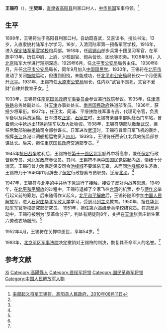 {{Onesource|time=2019-12-19T09:45:10+00:00}}
'''王锡符'''（{{bd|1898年||1952年|4月}}），[[表字|字]]'''契章'''，[[直隶省|直隶省]][[高阳县|高阳县]]利家口村人，[[中华民国|中华民国]]军事将领。<ref name=gyzf>[http://www.gaoyang.gov.cn/RXZZDetail.aspx?id=68 率部起义将军王锡符，高阳县人民政府，2010年08月11日]{{dead link|date=2018年3月 |bot=InternetArchiveBot |fix-attempted=yes }}</ref>

==生平==
1898年，王锡符生于高阳县利家口村。自幼既喜武，又喜读书，擅长书法。13岁，入直隶姚村陆军小学学习。16岁，入清河陆军第一预备军官学校。1916年，进入[[保定陆军军官学校|保定陆军军官学校]]炮兵部。1918年，任[[阎锡山|阎锡山]]部步兵第十团见习军官，在军旅中13年，历任中尉、上尉、少校副官、炮兵营长、团长等职务。1928年5月，入[[北京|北京]]陆军大学进行短期深造。1929年6月，任[[北平市公安局|北平市公安局]]局务主任。 1930年8月，升任[[北平市公安局|北平市公安局]]局长，同年9月加入[[中国国民党|中国国民党]]。1930年，王锡符在[[北平市|北平市]]发动了关闭[[妓院|妓院]]运动，但遭到阻挠，未能成功，任[[北平市公安局|北平市公安局]]局长仅一个月便离开[[北平|北平]]。1931年，王锡符任[[太原市公安局|太原市公安局]]局长，任内以“武官不畏死，文官不爱财”自律并教育子女。<ref name=gyzf/>

1933年，王锡符任[[南京|南京]][[国民政府军事委员会|国民政府军事委员会]]参议兼[[行政院|行政院]]参议。1935年，任[[津浦铁路|津浦铁路]]总务处副处长、驻[[天津|天津]]办事处处长、[[南京国民政府|南京国民政府]]铁道部专员。1936年，获授少将军衔。1937年，任正太、同浦、平绥铁路线军事专员，代理司令官，负责军备以及兵员运输。日军进攻[[正定|正定]]、[[石家庄|石家庄]]时，王锡符亲自率部队赴石门车站，冒着炮火中抢运出11辆运输车以及大批物资。1938年，王锡符随部队撤至[[武汉|武汉]]，担任后勤部船舶运输司令部参谋长。日军进攻[[武汉|武汉]]时，王锡符冒着日军飞机的轰炸，指挥[[长江|长江]]各港口调船抢运物资入[[四川|四川]]。1939年，王锡符任西安江北兵站统监部参谋处长。后来，担任[[重庆国民政府|重庆国民政府]]交通部专员。<ref name=gyzf/>

1945年[[抗日战争|抗日战争]]胜利后，王锡符任[[抗日战争第十一战区|第十一战区]][[北平|北平]]额外中将高参，兼任[[保定|保定]]行政督察专员，[[河北省政府|河北省政府]]参议员。其间，王锡符不满[[中国国民党|中国国民党]]挑起内战，情绪十分消沉。王锡符曾力劝保定保安司令[[池峰城|池峰城]]不要滥杀无辜，从而同[[池峰城|池峰城]]发生矛盾，王锡符乃于1946年11月辞去了[[保定|保定]]行政督察专员职务，迁居[[北平|北平]]。<ref name=gyzf/>

1947年，王锡符与[[北平|北平]]的中共地下党进行了接触，接受了反对内战等思想。1949年，在[[北平和平解放|北平和平解放]]的过程中，王锡符退掉了全家飞往[[台湾|台湾]]的机票，参与[[傅作义|傅作义]]举行起义前的筹划，后来随傅作义起义。[[北平和平解放|北平和平解放]]后，王锡符随即参加[[中国人民解放军|中国人民解放军]]，进入[[石家庄|石家庄]][[华北军政大学|华北军政大学]]学习，受到[[马列主义|马列主义]]教育。1950年，担任[[华北陆军军官学校|华北陆军军官学校]]研究部研究员。 1951年，担任[[第六高级步兵学校|第六高级步兵学校]]研究员。在[[肃反|肃反]]运动中，王锡符被划为“反革命分子”，判处有期徒刑8年，关押在[[天津|天津]]张贵庄新生第六劳改农场服刑。<ref name=gyzf/>

1952年4月，王锡符在关押中逝世，享年54岁。<ref name=gyzf/>

1983年，[[北京军区军事法院|北京军区军事法院]]决定撤销对王锡符的判决，恢复其革命军人的名誉。<ref name=gyzf/>

==参考文献==
{{reflist}}

{{保定市市长}}
{{DEFAULTSORT:Wang王}}
[[Category:王姓|Xi]]
[[Category:高陽縣人|Category:高陽縣人]]
[[Category:晋绥军将领|Category:晋绥军将领]]
[[Category:国民革命军将领|Category:国民革命军将领]]
[[Category:中国人民解放军人物|Category:中国人民解放军人物]]